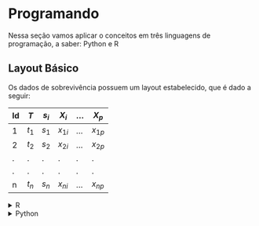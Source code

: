 # Programando

Nessa seção vamos aplicar o conceitos em três linguagens de programação, a saber: Python e R 

## Layout Básico
Os dados de sobrevivência possuem um layout estabelecido, que é dado a seguir:

| Id | $T$   | $s_i$ | $X_i$ | ... | $X_p$ |
|----|-----|-------|-----|-----|-----|
| 1  | $t_1$ | $s_1$   | $x_{1i}$ | ... | $x_{1p}$ |
| 2  | $t_2$ | $s_2$   | $x_{2i}$ | ... | $x_{2p}$ |
| .  | .   | .     | .   | .   | .   |
| .  | .   | .     | .   | .   | .   |
| n  | $t_n$ | $s_n$   | $x_{ni}$ | ... | $x_{np}$ |

<details>
  <summary markdown="span">R</summary>


```r
tempo <- c(1, 2, 3, 3, 3, 5, 5, 16, 16, 16, 16, 16, 16,16, 16, 1, 1, 1, 1, 4, 5, 7, 8, 10, 10, 12, 16, 16, 16)
censura <- c(0, 0, 1, 1, 0, 0, 0, 0, 0, 0, 0, 0, 0, 0, 0, 1, 1, 1, 0, 0, 1, 1, 1, 1, 0, 0, 0, 0, 0)
grupo <- c(rep(1, 15), rep(0, 14))
dados <- tempo  |> 
            cbind(censura)  |> 
            cbind(grupo)
dados  |> 
        head()
```
</details>

<details>
  <summary markdown="span">Python</summary>

```python
import pandas as pd
import numpy as np

tempo = [1, 2, 3, 3, 3, 5, 5, 16, 16, 16, 16, 16, 16,16, 16, 1, 1, 1, 1, 4, 5, 7, 8, 10, 10, 12, 16, 16, 16]
censura = [0, 0, 1, 1, 0, 0, 0, 0, 0, 0, 0, 0, 0, 0, 0, 1, 1, 1, 0, 0, 1, 1, 1, 1, 0, 0, 0, 0, 0]
grupo = np.concatenate((np.repeat(1, 15), np.repeat(0, 14)))

dados = pd.DataFrame({'tempo':tempo,'censura':censura,'grupo':grupo})
dados.head()

```

</details>